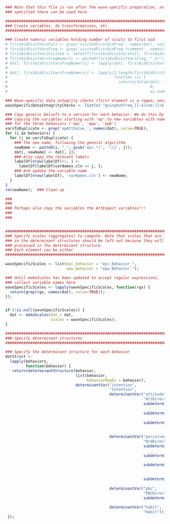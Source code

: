 
```r

### Note that this file is run after the wave-specific preparation, so anything
### specified there can be used here.

###############################################################################
### Create variables, do transformations, etc.
###############################################################################

### Create numeric variables holding number of visits to first aid
# firstAidVisitVarsFull <- grep('visitedFirstAidFreq', names(dat), value=TRUE);
# firstAidVisitVarsFreq <- grep('visitedFirstAidFreq.*comment', names(dat), value=TRUE);
# firstAidVisitVarsVisited <- setdiff(firstAidVisitVarsFull, firstAidVisitVarsFreq);
# firstAidVisitVarsFreqNumeric <- paste0(firstAidVisitVarsFreq, "_nr");
# dat[, firstAidVisitVarsFreqNumeric] <- lapply(dat[, firstAidVisitVarsFreq], convertToNumeric);
# 
# dat[, firstAidVisitVarsFreqNumeric] <- lapply(1:length(firstAidVisitVarsVisited),
#                                               function (i) {
#                                                 return(ifelse(dat[, firstAidVisitVarsVisited[i]]==0,
#                                                               0,
#                                                               as.numeric(dat[, firstAidVisitVarsFreqNumeric[i]])))});

### Wave-specific data integrity checks (first element is a regex; second a condition)
waveSpecificDataIntegrityChecks <- list(c('^goingOutFreq_[[:alnum:]]+$', '<200'));

### Copy generic beliefs to a version for each behavior. We do this by
### copying the variables starting with 'ep' to new variables with names
### for the three behaviors ('epc', 'epw', 'epb')
varsToDuplicate <- grep('epAttValue_', names(dat), value=TRUE);
for (i in behaviors) {
  for (j in varsToDuplicate) {
    ### The new name, following the general algorithm
    newName <- paste0(i, "_", gsub('ep(.*)', '\\1', j));
    dat[, newName] <- dat[, j];
    ### Also copy the relevant labels
    labelDf[nrow(labelDf)+1, ] <-
      labelDf[labelDf$varNames.cln == j, ];
    ### And update the variable name
    labelDf[nrow(labelDf), 'varNames.cln'] <- newName;
  }
}
rm(newName);  ### Clean up

###
###
### Perhaps also copy the variables the AttExpect variables!!!
###
###


###############################################################################
### Specify scales (aggregates) to compute. Note that scales that are included
### in the determinant structures should be left out because they will be
### processed in the determinant structure.
### Each element can be either 
###############################################################################

waveSpecificScales <- list(epc_behavior = "epc_Behavior_",
                           epw_behavior = "epw_Behavior_");

### Until makeScales has been updated to accept regular expressions,
### collect variable names here
waveSpecificScales <- lapply(waveSpecificScales, function(rgx) {
  return(grep(rgx, names(dat), value=TRUE));
});


if (!is.null(waveSpecificScales)) {
  dat <- makeScales(dat = dat,
                    scales = waveSpecificScales);
}

###############################################################################
### Specify determinant structures
###############################################################################

### Specify the determinant structure for each behavior
detStruct <-
  lapply(behaviors,
         function(behavior) {
   return(determinantStructure(behavior,
                               list(behavior,
                                    behaviorRegEx = behavior),
                               determinantVar("intention",
                                              "Intention",
                                              determinantVar("attitude",
                                                             "AttDirect",
                                                             subdeterminants("Expectation",
                                                                             "AttExpect"),
                                                             subdeterminants("Desirability",
                                                                             "AttValue"),
                                                             subdeterminantProducts("attProduct",
                                                                                    c("AttExpect",
                                                                                      "AttValue"))),
                                              determinantVar("perceivedNorm",
                                                             "NrmDirect",
                                                             subdeterminants("Approval",
                                                                             "NrmInjunct"),
                                                             subdeterminants("Motivation to comply",
                                                                             "NrmMTC"),
                                                             subdeterminantProducts("nrmProduct",
                                                                                    c("NrmInjunct",
                                                                                      "NrmMTC")),
                                                             subdeterminants("Descriptive norm",
                                                                             "NrmDescr")),
                                              determinantVar("pbc",
                                                             "PBCDirect",
                                                             subdeterminants("Control beliefs",
                                                                             "PBCBeliefs")),
                                              determinantVar("habit",
                                                             "Habit"))));
 });


```
